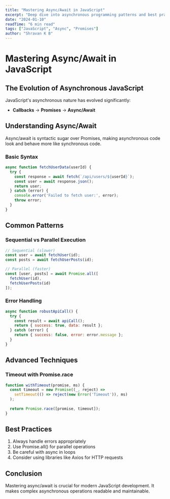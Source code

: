 ```yaml
---
title: "Mastering Async/Await in JavaScript"
excerpt: "Deep dive into asynchronous programming patterns and best practices for handling promises in modern JavaScript."
date: "2024-01-10"
readTime: "6 min read"
tags: ["JavaScript", "Async", "Promises"]
author: "Shravan K B"
---
```


# Mastering Async/Await in JavaScript

## The Evolution of Asynchronous JavaScript

JavaScript's asynchronous nature has evolved significantly:
- **Callbacks** → **Promises** → **Async/Await**

## Understanding Async/Await

Async/await is syntactic sugar over Promises, making asynchronous code look and behave more like synchronous code.

### Basic Syntax
```javascript
async function fetchUserData(userId) {
  try {
    const response = await fetch(`/api/users/${userId}`);
    const user = await response.json();
    return user;
  } catch (error) {
    console.error('Failed to fetch user:', error);
    throw error;
  }
}
```

## Common Patterns

### Sequential vs Parallel Execution
```javascript
// Sequential (slower)
const user = await fetchUser(id);
const posts = await fetchUserPosts(id);

// Parallel (faster)
const [user, posts] = await Promise.all([
  fetchUser(id),
  fetchUserPosts(id)
]);
```

### Error Handling
```javascript
async function robustApiCall() {
  try {
    const result = await apiCall();
    return { success: true, data: result };
  } catch (error) {
    return { success: false, error: error.message };
  }
}
```

## Advanced Techniques

### Timeout with Promise.race
```javascript
function withTimeout(promise, ms) {
  const timeout = new Promise((_, reject) =>
    setTimeout(() => reject(new Error('Timeout')), ms)
  );
  
  return Promise.race([promise, timeout]);
}
```

## Best Practices

1. Always handle errors appropriately
2. Use Promise.all() for parallel operations
3. Be careful with async in loops
4. Consider using libraries like Axios for HTTP requests

## Conclusion

Mastering async/await is crucial for modern JavaScript development. It makes complex asynchronous operations readable and maintainable.